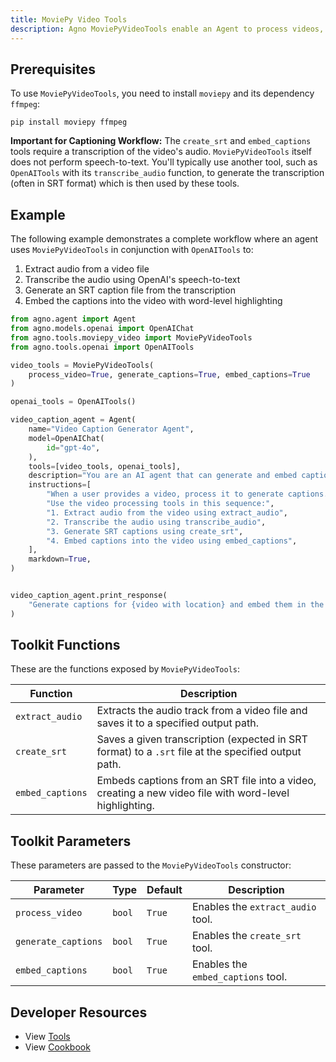 ```yaml
---
title: MoviePy Video Tools
description: Agno MoviePyVideoTools enable an Agent to process videos, extract audio, generate SRT caption files, and embed rich, word-highlighted captions.
---
```


## Prerequisites

To use `MoviePyVideoTools`, you need to install `moviepy` and its dependency `ffmpeg`:

```shell
pip install moviepy ffmpeg
```

**Important for Captioning Workflow:**
The `create_srt` and `embed_captions` tools require a transcription of the video's audio. `MoviePyVideoTools` itself does not perform speech-to-text. You'll typically use another tool, such as `OpenAITools` with its `transcribe_audio` function, to generate the transcription (often in SRT format) which is then used by these tools.

## Example

The following example demonstrates a complete workflow where an agent uses `MoviePyVideoTools` in conjunction with `OpenAITools` to:
1. Extract audio from a video file
2. Transcribe the audio using OpenAI's speech-to-text
3. Generate an SRT caption file from the transcription
4. Embed the captions into the video with word-level highlighting

```python
from agno.agent import Agent
from agno.models.openai import OpenAIChat
from agno.tools.moviepy_video import MoviePyVideoTools
from agno.tools.openai import OpenAITools

video_tools = MoviePyVideoTools(
    process_video=True, generate_captions=True, embed_captions=True
)

openai_tools = OpenAITools()

video_caption_agent = Agent(
    name="Video Caption Generator Agent",
    model=OpenAIChat(
        id="gpt-4o",
    ),
    tools=[video_tools, openai_tools],
    description="You are an AI agent that can generate and embed captions for videos.",
    instructions=[
        "When a user provides a video, process it to generate captions.",
        "Use the video processing tools in this sequence:",
        "1. Extract audio from the video using extract_audio",
        "2. Transcribe the audio using transcribe_audio",
        "3. Generate SRT captions using create_srt",
        "4. Embed captions into the video using embed_captions",
    ],
    markdown=True,
)


video_caption_agent.print_response(
    "Generate captions for {video with location} and embed them in the video"
)
```

## Toolkit Functions

These are the functions exposed by `MoviePyVideoTools`:

| Function          | Description                                                                                                |
| ----------------- | ---------------------------------------------------------------------------------------------------------- |
| `extract_audio`   | Extracts the audio track from a video file and saves it to a specified output path.                        |
| `create_srt`      | Saves a given transcription (expected in SRT format) to a `.srt` file at the specified output path.          |
| `embed_captions`  | Embeds captions from an SRT file into a video, creating a new video file with word-level highlighting.     |

## Toolkit Parameters

These parameters are passed to the `MoviePyVideoTools` constructor:

| Parameter           | Type   | Default | Description                                              |
| ------------------- | ------ | ------- | -------------------------------------------------------- |
| `process_video`     | `bool` | `True`  | Enables the `extract_audio` tool.                        |
| `generate_captions` | `bool` | `True`  | Enables the `create_srt` tool.                           |
| `embed_captions`    | `bool` | `True`  | Enables the `embed_captions` tool.                       |

## Developer Resources

- View [Tools](https://github.com/agno-agi/agno/blob/main/libs/agno/agno/tools/moviepy_video.py)
- View [Cookbook](https://github.com/agno-agi/agno/blob/main/cookbook/tools/moviepy_video_tools.py)

